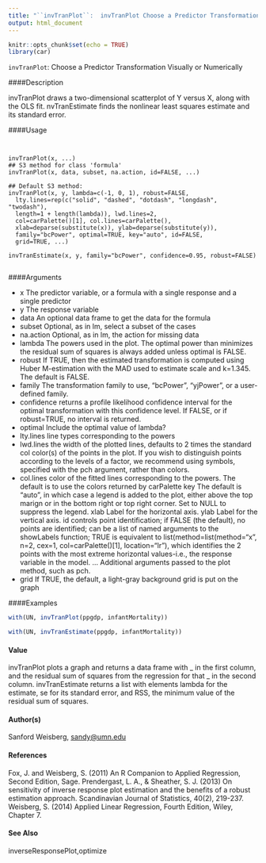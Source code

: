 ```yaml
---
title: "``invTranPlot``:  invTranPlot Choose a Predictor Transformation Visually or Numerically"
output: html_document
---
```


```r
knitr::opts_chunk$set(echo = TRUE)
library(car)
```
``invTranPlot``:   Choose a Predictor Transformation Visually or Numerically

####Description

invTranPlot draws a two-dimensional scatterplot of Y versus X, along with the OLS fit. 
nvTranEstimate finds the nonlinear least squares estimate and its standard error.

####Usage
<pre><code>

invTranPlot(x, ...)
## S3 method for class 'formula'
invTranPlot(x, data, subset, na.action, id=FALSE, ...)

## Default S3 method:
invTranPlot(x, y, lambda=c(-1, 0, 1), robust=FALSE,
  lty.lines=rep(c("solid", "dashed", "dotdash", "longdash", "twodash"),
  length=1 + length(lambda)), lwd.lines=2,
  col=carPalette()[1], col.lines=carPalette(),
  xlab=deparse(substitute(x)), ylab=deparse(substitute(y)),
  family="bcPower", optimal=TRUE, key="auto", id=FALSE,
  grid=TRUE, ...)
  
invTranEstimate(x, y, family="bcPower", confidence=0.95, robust=FALSE)

</code></pre>

####Arguments

* x The predictor variable, or a formula with a single response and a single predictor
* y The response variable
* data An optional data frame to get the data for the formula
* subset Optional, as in lm, select a subset of the cases
* na.action Optional, as in lm, the action for missing data
* lambda The powers used in the plot. The optimal power than minimizes the residual sum of squares is always added unless optimal is FALSE.
* robust If TRUE, then the estimated transformation is computed using Huber M-estimation with the MAD used to estimate scale and k=1.345. The default is FALSE.
* family The transformation family to use, "bcPower", "yjPower", or a user-defined family.
* confidence returns a profile likelihood confidence interval for the optimal transformation with this confidence level. If FALSE, or if robust=TRUE, no interval is returned.
* optimal Include the optimal value of lambda?
* lty.lines line types corresponding to the powers
* lwd.lines the width of the plotted lines, defaults to 2 times the standard col color(s) of the points in the plot. If you wish to distinguish points according to the levels of a factor, we recommend using symbols, specified with the pch argument, rather than colors.
* col.lines color of the fitted lines corresponding to the powers. The default is to use the colors returned by carPalette
key The default is "auto", in which case a legend is added to the plot, either above the top marign or in the bottom right or top right corner. Set to NULL to suppress the legend.
xlab Label for the horizontal axis.
ylab Label for the vertical axis.
id controls point identification; if FALSE (the default), no points are identified; can be a list of named arguments to the showLabels function; TRUE is equivalent to list(method=list(method="x", n=2, cex=1, col=carPalette()[1], location="lr"),
which identifies the 2 points with the most extreme horizontal values-i.e., the response variable in the model.
... Additional arguments passed to the plot method, such as pch.
* grid If TRUE, the default, a light-gray background grid is put on the graph


####Examples

```r
with(UN, invTranPlot(ppgdp, infantMortality))
```

```r
with(UN, invTranEstimate(ppgdp, infantMortality))
```

#### Value
invTranPlot plots a graph and returns a data frame with _ in the first column, and the residual sum
of squares from the regression for that _ in the second column.
invTranEstimate returns a list with elements lambda for the estimate, se for its standard error,
and RSS, the minimum value of the residual sum of squares.

#### Author(s)
Sanford Weisberg, <sandy@umn.edu>

#### References

Fox, J. and Weisberg, S. (2011) An R Companion to Applied Regression, Second Edition, Sage.
Prendergast, L. A., & Sheather, S. J. (2013) On sensitivity of inverse response plot estimation and
the benefits of a robust estimation approach. Scandinavian Journal of Statistics, 40(2), 219-237.
Weisberg, S. (2014) Applied Linear Regression, Fourth Edition, Wiley, Chapter 7.

#### See Also
inverseResponsePlot,optimize